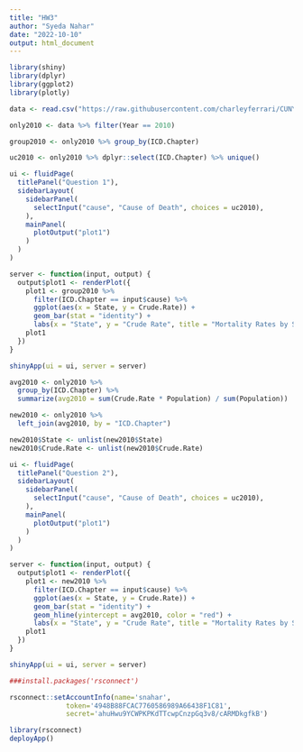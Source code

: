 ```yaml
---
title: "HW3"
author: "Syeda Nahar"
date: "2022-10-10"
output: html_document
---
```


```r

library(shiny)
library(dplyr)
library(ggplot2)
library(plotly)

```

```r

data <- read.csv("https://raw.githubusercontent.com/charleyferrari/CUNY_DATA_608/master/module3/data/cleaned-cdc-mortality-1999-2010-2.csv")

```

```r

only2010 <- data %>% filter(Year == 2010)

group2010 <- only2010 %>% group_by(ICD.Chapter)

uc2010 <- only2010 %>% dplyr::select(ICD.Chapter) %>% unique()

```

```r

ui <- fluidPage(
  titlePanel("Question 1"),
  sidebarLayout(
    sidebarPanel(
      selectInput("cause", "Cause of Death", choices = uc2010),
    ),
    mainPanel(
      plotOutput("plot1")
    )
  )
)

```

```r

server <- function(input, output) {
  output$plot1 <- renderPlot({
    plot1 <- group2010 %>% 
      filter(ICD.Chapter == input$cause) %>% 
      ggplot(aes(x = State, y = Crude.Rate)) +
      geom_bar(stat = "identity") +
      labs(x = "State", y = "Crude Rate", title = "Mortality Rates by State")
    plot1
  })
}

shinyApp(ui = ui, server = server)

```

```r

avg2010 <- only2010 %>% 
  group_by(ICD.Chapter) %>% 
  summarize(avg2010 = sum(Crude.Rate * Population) / sum(Population))

new2010 <- only2010 %>% 
  left_join(avg2010, by = "ICD.Chapter")

new2010$State <- unlist(new2010$State)
new2010$Crude.Rate <- unlist(new2010$Crude.Rate)

```

```r

ui <- fluidPage(
  titlePanel("Question 2"),
  sidebarLayout(
    sidebarPanel(
      selectInput("cause", "Cause of Death", choices = uc2010),
    ),
    mainPanel(
      plotOutput("plot1")
    )
  )
)

```

```r

server <- function(input, output) {
  output$plot1 <- renderPlot({
    plot1 <- new2010 %>% 
      filter(ICD.Chapter == input$cause) %>% 
      ggplot(aes(x = State, y = Crude.Rate)) +
      geom_bar(stat = "identity") +
      geom_hline(yintercept = avg2010, color = "red") +
      labs(x = "State", y = "Crude Rate", title = "Mortality Rates by State")
    plot1
  })
}

shinyApp(ui = ui, server = server)

```
```r

###install.packages('rsconnect')

rsconnect::setAccountInfo(name='snahar',
			  token='4948B88FCAC7760586989A66438F1C81',
			  secret='ahuHwu9YCWPKPKdTTcwpCnzpGq3v8/cARMDkgfkB')

library(rsconnect)
deployApp()

```

